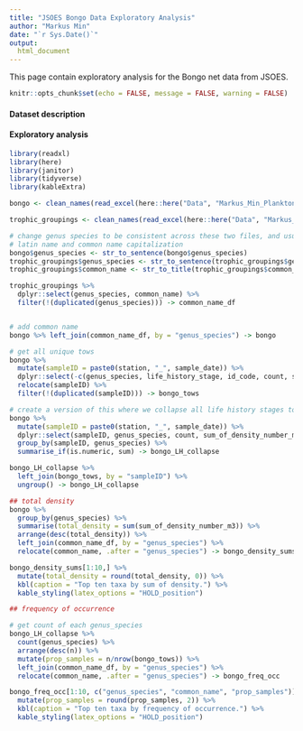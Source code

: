 ```yaml
---
title: "JSOES Bongo Data Exploratory Analysis"
author: "Markus Min"
date: "`r Sys.Date()`"
output:
  html_document
---
```


This page contain exploratory analysis for the Bongo net data from JSOES.

```r
knitr::opts_chunk$set(echo = FALSE, message = FALSE, warning = FALSE)
```

#### Dataset description


#### Exploratory analysis

```r
library(readxl)
library(here)
library(janitor)
library(tidyverse)
library(kableExtra)

bongo <- clean_names(read_excel(here::here("Data", "Markus_Min_Plankton Density for Trophic Summary Query_10.11.24.xlsx")))

trophic_groupings <- clean_names(read_excel(here::here("Data", "Markus_Min_Trophic Groupings_10.2.24.xlsx")))

# change genus species to be consistent across these two files, and usual 
# latin name and common name capitalization
bongo$genus_species <- str_to_sentence(bongo$genus_species)
trophic_groupings$genus_species <- str_to_sentence(trophic_groupings$genus_species)
trophic_groupings$common_name <- str_to_title(trophic_groupings$common_name)

trophic_groupings %>% 
  dplyr::select(genus_species, common_name) %>% 
  filter(!(duplicated(genus_species))) -> common_name_df


# add common name
bongo %>% left_join(common_name_df, by = "genus_species") -> bongo

# get all unique tows
bongo %>% 
  mutate(sampleID = paste0(station, "_", sample_date)) %>% 
  dplyr::select(-c(genus_species, life_history_stage, id_code, count, sum_of_density_number_m3)) %>% 
  relocate(sampleID) %>% 
  filter(!(duplicated(sampleID))) -> bongo_tows

# create a version of this where we collapse all life history stages together
bongo %>% 
  mutate(sampleID = paste0(station, "_", sample_date)) %>% 
  dplyr::select(sampleID, genus_species, count, sum_of_density_number_m3) %>% 
  group_by(sampleID, genus_species) %>% 
  summarise_if(is.numeric, sum) -> bongo_LH_collapse

bongo_LH_collapse %>% 
  left_join(bongo_tows, by = "sampleID") %>% 
  ungroup() -> bongo_LH_collapse
```

```r
## total density
bongo %>% 
  group_by(genus_species) %>% 
  summarise(total_density = sum(sum_of_density_number_m3)) %>% 
  arrange(desc(total_density)) %>% 
  left_join(common_name_df, by = "genus_species") %>% 
  relocate(common_name, .after = "genus_species") -> bongo_density_sums

bongo_density_sums[1:10,] %>% 
  mutate(total_density = round(total_density, 0)) %>% 
  kbl(caption = "Top ten taxa by sum of density.") %>% 
  kable_styling(latex_options = "HOLD_position")

## frequency of occurrence

# get count of each genus_species
bongo_LH_collapse %>% 
  count(genus_species) %>% 
  arrange(desc(n)) %>% 
  mutate(prop_samples = n/nrow(bongo_tows)) %>% 
  left_join(common_name_df, by = "genus_species") %>% 
  relocate(common_name, .after = "genus_species") -> bongo_freq_occ

bongo_freq_occ[1:10, c("genus_species", "common_name", "prop_samples")] %>% 
  mutate(prop_samples = round(prop_samples, 2)) %>% 
  kbl(caption = "Top ten taxa by frequency of occurrence.") %>% 
  kable_styling(latex_options = "HOLD_position")

```



